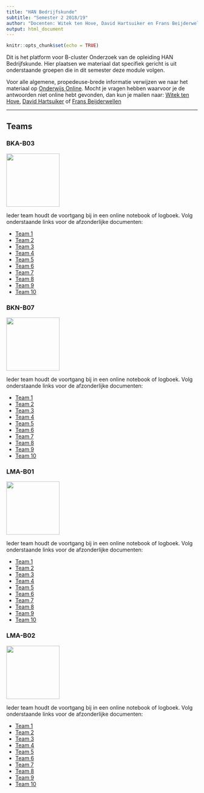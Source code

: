```yaml
---
title: "HAN Bedrijfskunde"
subtitle: "Semester 2 2018/19"
author: "Docenten: Witek ten Hove, David Hartsuiker en Frans Beijderwellen"
output: html_document
---
```


```r
knitr::opts_chunk$set(echo = TRUE)
```

Dit is het platform voor B-cluster Onderzoek van de opleiding HAN Bedrijfskunde. Hier plaatsen we materiaal dat specifiek gericht is uit onderstaande groepen die in dit semester deze module volgen.

Voor alle algemene, propedeuse-brede informatie verwijzen we naar het materiaal op <a href="https://onderwijsonline.han.nl/elearning/content/pNWMKBDj" target="_blank">Onderwijs Online</a>. Mocht je vragen hebben waarvoor je de antwoorden niet online hebt gevonden, dan kun je mailen naar: <a href="mailto:witek.tenhove@han.nl?Subject=B-cluster%20onderzoek%20" target="_top">Witek ten Hove</a>, <a href="mailto:david.hartsuiker@han.nl?Subject=B-cluster%20onderzoek%20" target="_top">David Hartsuiker</a> of <a href="mailto:frans. beijderwellen@han.nl?Subject=B-cluster%20onderzoek%20" target="_top">Frans Beijderwellen</a>

-----

## Teams { .tabset}

### BKA-B03

<img src="bkab03.png" width=140px>

Ieder team houdt de voortgang bij in een online notebook of logboek. Volg onderstaande links voor de afzonderlijke documenten:

- <a href="" target="_blank">Team 1</a>
- <a href="" target="_blank">Team 2</a>
- <a href="" target="_blank">Team 3</a>
- <a href="" target="_blank">Team 4</a>
- <a href="http://mvoost.simplesite.com/" target="_blank">Team 5</a>
- <a href="" target="_blank">Team 6</a>
- <a href="" target="_blank">Team 7</a>
- <a href="" target="_blank">Team 8</a>
- <a href="" target="_blank">Team 9</a>
- <a href="" target="_blank">Team 10</a>

### BKN-B07

<img src="bknb07.png" width=140px>

Ieder team houdt de voortgang bij in een online notebook of logboek. Volg onderstaande links voor de afzonderlijke documenten:

- <a href="" target="_blank">Team 1</a>
- <a href="" target="_blank">Team 2</a>
- <a href="" target="_blank">Team 3</a>
- <a href="" target="_blank">Team 4</a>
- <a href="" target="_blank">Team 5</a>
- <a href="" target="_blank">Team 6</a>
- <a href="" target="_blank">Team 7</a>
- <a href="" target="_blank">Team 8</a>
- <a href="" target="_blank">Team 9</a>
- <a href="" target="_blank">Team 10</a>

### LMA-B01

<img src="lmab01.png" width=140px>

Ieder team houdt de voortgang bij in een online notebook of logboek. Volg onderstaande links voor de afzonderlijke documenten:

- <a href="https://docs.google.com/document/d/10PUY4awe97yO6s4NEMfqIcjD_h5q_QxMZRAQLf7M0Z0/edit" target="_blank">Team 1</a>
- <a href="https://docs.google.com/document/d/1ENVc82aNopEMhDnFMjGS5RAOoOQND1iXdpDx3Q2KXJI/edit" target="_blank">Team 2</a>
- <a href="https://docs.google.com/document/d/1w8DvigfVpDxMLIPuNss9QnjbCJ_rjqlvkvlrhznGKUU/edit" target="_blank">Team 3</a>
- <a href="https://docs.google.com/document/d/1GENH__7wyxnnder-75wbmdzOkwGr4zW6KbmG26Zpp6k/edit" target="_blank">Team 4</a>
- <a href="https://docs.google.com/document/d/1UgfGYsN9i5SktFsjl0VMy2yARfHTB9LJplZQiy58hto/edit" target="_blank">Team 5</a>
- <a href="" target="_blank">Team 6</a>
- <a href="" target="_blank">Team 7</a>
- <a href="" target="_blank">Team 8</a>
- <a href="" target="_blank">Team 9</a>
- <a href="" target="_blank">Team 10</a>

### LMA-B02

<img src="lmab02.png" width=140px>

Ieder team houdt de voortgang bij in een online notebook of logboek. Volg onderstaande links voor de afzonderlijke documenten:

- <a href="https://docs.google.com/document/d/1CWhdFefPOMxk-HyhbkTLbwJa3EsLM8l9P-KThzSX0Ig/edit#heading=h.37k9i2larym8" target="_blank">Team 1</a>
- <a href="https://docs.google.com/document/d/1GKC4ZCZ3qZE5YkBy1zZLrT63cxFIt-cj-3gZLUfH5xQ/edit" target="_blank">Team 2</a>
- <a href="https://docs.google.com/document/d/1GYYmSd-txfRiF06xFITTGWlrQ13WWoF3OAzDzpzjCu0/edit#heading=h.g657mr24mt0w" target="_blank">Team 3</a>
- <a href="https://docs.google.com/document/d/1reNzdhxc1ekXkWpR7wUAO6cSBQc-6v4fNeSrnEPqxUU/edit#heading=h.4no0ops4xi49" target="_blank">Team 4</a>
- <a href="https://docs.google.com/document/d/1Pt5wessAA-BzPhsR_YiYoeaive-18M_RE0gJcMDlMU4/edit#heading=h.c3o8ol3zior" target="_blank">Team 5</a>
- <a href="" target="_blank">Team 6</a>
- <a href="" target="_blank">Team 7</a>
- <a href="" target="_blank">Team 8</a>
- <a href="" target="_blank">Team 9</a>
- <a href="" target="_blank">Team 10</a>